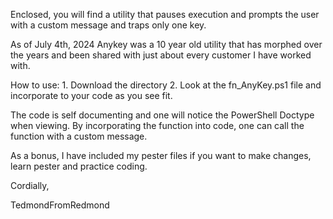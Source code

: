 Enclosed, you will find a utility that pauses execution and prompts the user with a custom message and traps only one key.

As of July 4th, 2024 Anykey was a 10 year old utility that has morphed over the years and been shared with just about every customer I have worked with.

How to use:
1. Download the directory
2. Look at the fn_AnyKey.ps1 file and incorporate to your code as you see fit.

The code is self documenting and one will notice the PowerShell Doctype when viewing. 
By incorporating the function into code, one can call the function with a custom message.

As a bonus, I have included my pester files if you want to make changes, learn pester and practice coding.

Cordially,

TedmondFromRedmond

